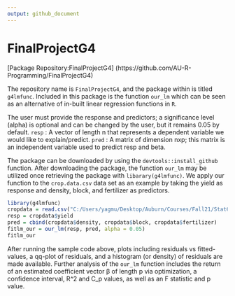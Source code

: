 ```yaml
---
output: github_document
---
```


# FinalProjectG4
[Package Repository:FinalProjectG4] (https://github.com/AU-R-Programming/FinalProjectG4)

The repository name is `FinalProjectG4`, and the package within is titled `g4lmfunc`. Included in this package is the function `our_lm` which can be seen as an alternative of in-built linear regression functions in `R`. 

The user must provide the response and predictors; a significance level (alpha) is optional and can be changed by the user, but it remains 0.05 by default.
`resp` : A vector of length n that represents a dependent variable we would like to explain/predict.
`pred` : A matrix of dimension nxp; this matrix is an independent variable used to predict resp and beta.

The package can be downloaded by using the `devtools::install_github` function. After downloading the package, the function `our_lm` may be utilized once retrieving the package with `libarary(g4lmfunc)`. We apply our function to the `crop.data.csv` data set as an example by taking the yield as response and density, block, and fertilizer as predictors.

```r
library(g4lmfunc)
cropdata = read.csv("C:/Users/yagmu/Desktop/Auburn/Courses/Fall21/Stat6210/Github/FinalProjectG4/crop.data.csv")
resp = cropdata$yield
pred = cbind(cropdata$density, cropdata$block, cropdata$fertilizer)
fitlm_our = our_lm(resp, pred, alpha = 0.05)
fitlm_our
```

After running the sample code above, plots including residuals vs fitted-values, a qq-plot of residuals, and a histogram (or density) of residuals are made available. Further analysis of the `our_lm` function includes the return of an estimated coefficient vector β of length p via optimization, a confidence interval, R^2 and C_p values, as well as an F statistic and p value.
